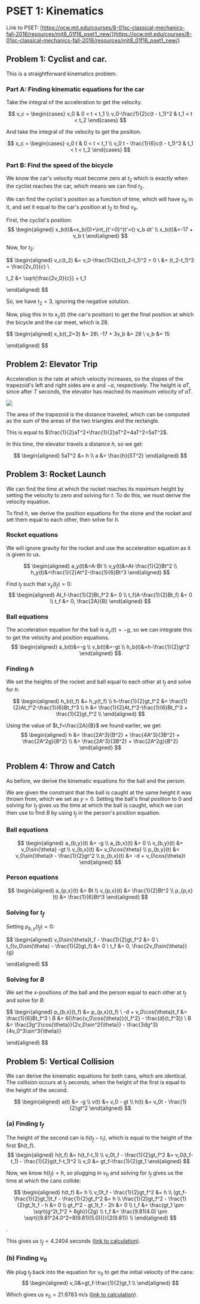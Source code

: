 # PSET 1: Kinematics 

Link to PSET: [https://ocw.mit.edu/courses/8-01sc-classical-mechanics-fall-2016/resources/mit8_01f16_pset1_new/](https://ocw.mit.edu/courses/8-01sc-classical-mechanics-fall-2016/resources/mit8_01f16_pset1_new/)

## Problem 1: Cyclist and car.

This is a straightforward kinematics problem. 

### Part A: Finding kinematic equations for the car

Take the integral of the acceleration to get the velocity.

$$
v_c = 
\begin{cases} 
v_0 & 0 < t < t_1 \\
v_0-\frac{1}{2}c(t - t_1)^2 & t_1 < t < t_2 
\end{cases}
$$

And take the integral of the velocity to get the position.

$$
x_c = 
\begin{cases} 
v_0 t & 0 < t < t_1 \\
v_0 t - \frac{1}{6}c(t - t_1)^3 & t_1 < t < t_2 
\end{cases}
$$

### Part B: Find the speed of the bicycle
We know the car's velocity must become zero at $t_2$ which is exactly when the cyclist reaches the car,
which means we can find $t_2$.

We can find the cyclist's position as a function of time, which will have $v_b$ in it, and set it equal to the car's position at $t_2$ to find $v_b$.

First, the cyclist's position:
$$
\begin{aligned}
x_b(t)&=x_b(0)+\int_{t'=0}^{t'=t} v_b dt' \\
x_b(t)&=-17 + v_b t
\end{aligned}
$$

Now, for $t_2$:

$$
\begin{aligned}
v_c(t_2) &= v_0-\frac{1}{2}c(t_2-t_1)^2  = 0 \\
 &= (t_2-t_1)^2 = \frac{2v_0}{c}  \\

t_2 &= \sqrt{\frac{2v_0}{c}} + t_1

\end{aligned}
$$

So, we have $t_2=3$, ignoring the negative solution.

Now, plug this in to $x_c(t)$ (the car's position) to get the final position at which the bicycle and the car meet, which is $28$.

$$
\begin{aligned}
x_b(t_2=3) &= 28\\
-17 + 3v_b &= 28 \\
v_b &= 15

\end{aligned}
$$

## Problem 2: Elevator Trip

Acceleration is the rate at which velocity increases, so the slopes of the trapezoid's left and right sides are $a$ and $-a$, respectively.
The height is $aT$, since after $T$ seconds, the elevator has reached its maximum velocity of $aT$.

<img src="/mit8.01sc-pset1-p2.png" className="mt-4"/>

The area of the trapezoid is the distance traveled, which can be computed as the sum of the areas of the two triangles and the rectangle.

This is equal to $\frac{1}{2}aT^2+\frac{1}{2}aT^2+4aT^2=5aT^2$.

In this time, the elevator travels a distance $h$, so we get:

$$
\begin{aligned}
5aT^2 &= h \\
a &= \frac{h}{5T^2}
\end{aligned}
$$

## Problem 3: Rocket Launch

We can find the time at which the rocket reaches its maximum height by setting the velocity to zero and solving for $t$. To do this, we must derive the velocity equation.

To find $h$, we derive the position equations for the stone and the rocket and set them equal to each other, then solve for $h$.

### Rocket equations

We will ignore gravity for the rocket and use the acceleration equation as it is given to us.

$$
\begin{aligned}
a_y(t)&=A-Bt \\
v_y(t)&=At-\frac{1}{2}Bt^2 \\
h_y(t)&=\frac{1}{2}At^2-\frac{1}{6}Bt^3
\end{aligned}
$$

Find $t_f$ such that $v_y(t_f)=0$:
$$
\begin{aligned}
At_f-\frac{1}{2}Bt_f^2 &= 0 \\
t_f(A-\frac{1}{2}Bt_f) &= 0 \\
t_f &= 0, \frac{2A}{B}
\end{aligned}
$$

### Ball equations

The acceleration equation for the ball is $a_y(t)=-g$, so we can integrate this to get the velocity and position equations.
$$
\begin{aligned}
a_b(t)&=-g \\
v_b(t)&=-gt \\
h_b(t)&=h-\frac{1}{2}gt^2
\end{aligned}
$$

### Finding $h$

We set the heights of the rocket and ball equal to each other at $t_f$ and solve for $h$:

$$
\begin{aligned}
h_b(t_f) &= h_y(t_f) \\
h-\frac{1}{2}gt_f^2 &= \frac{1}{2}At_f^2-\frac{1}{6}Bt_f^3  \\
h &= \frac{1}{2}At_f^2-\frac{1}{6}Bt_f^3 + \frac{1}{2}gt_f^2  \\
\end{aligned}
$$

Using the value of $t_f=\frac{2A}{B}$ we found earlier, we get:
$$
\begin{aligned}
h &= \frac{2A^3}{B^2} + \frac{4A^3}{3B^2} + \frac{2A^2g}{B^2} \\
&= \frac{2A^3}{3B^2} + \frac{2A^2g}{B^2}
\end{aligned}
$$

## Problem 4: Throw and Catch

As before, we derive the kinematic equations for the ball and the person.

We are given the constraint that the ball is caught at the same height it was thrown from, which we set as $y=0$. Setting the ball's final position to $0$ and solving for $t_f$ gives us the time at which the ball is caught, which we can then use to find $B$ by using $t_f$ in the person's position equation.

### Ball equations
$$
\begin{aligned}
a_{b,y}(t) &= -g \\
a_{b,x}(t) &= 0 \\
v_{b,y}(t) &= v_0\sin{\theta} -gt \\
v_{b,x}(t) &= v_0\cos{\theta} \\
p_{b,y}(t) &= v_0\sin{\theta}t - \frac{1}{2}gt^2 \\
p_{b,x}(t) &= -d + v_0\cos{\theta}t
\end{aligned}
$$

### Person equations
$$
\begin{aligned}
a_{p,x}(t) &= Bt \\
v_{p,x}(t) &= \frac{1}{2}Bt^2 \\
p_{p,x}(t) &= \frac{1}{6}Bt^3
\end{aligned}
$$

### Solving for $t_f$
Setting $p_{b,y}(t_f)=0$:

$$
\begin{aligned}
v_0\sin{\theta}t_f - \frac{1}{2}gt_f^2 &= 0 \\
t_f(v_0\sin{\theta} - \frac{1}{2}gt_f) &= 0 \\
t_f &= 0, \frac{2v_0\sin{\theta}}{g}

\end{aligned}
$$

### Solving for $B$
We set the x-positions of the ball and the person equal to each other at $t_f$ and solve for $B$:

$$
\begin{aligned}
p_{b,x}(t_f) &= p_{p,x}(t_f) \\
-d + v_0\cos{\theta}t_f &= \frac{1}{6}Bt_f^3 \\
B &=  6(\frac{v_0\cos{\theta}}{t_f^2} - \frac{d}{t_f^3}) \\
B &= \frac{3g^2\cos{\theta}}{2v_0\sin^2{\theta}} - \frac{3dg^3}{4v_0^3\sin^3{\theta}}

\end{aligned}
$$


## Problem 5: Vertical Collision
We can derive the kinematic equations for both cans, which are identical. The collision occurs at $t_f$ seconds, when the height of the first is equal to the height of the second.

$$
\begin{aligned}
a(t) &= -g \\
v(t) &= v_0 - gt \\
h(t) &= v_0t - \frac{1}{2}gt^2
\end{aligned}
$$

### (a) Finding $t_f$
The height of the second can is $h(t_f-t_1)$, which is equal to the height of the first $h(t_f).
$$
\begin{aligned}
h(t_f) &= h(t_f-t_1) \\
v_0t_f - \frac{1}{2}gt_f^2 &= v_0(t_f-t_1) - \frac{1}{2}g(t_f-t_1)^2 \\
v_0 &= gt_f-\frac{1}{2}gt_1
\end{aligned}
$$

Now, we know $h(t_f) = h$, so plugging in $v_0$ and solving for $t_f$ gives us the time at which the cans collide:

$$
\begin{aligned}
h(t_f) &= h \\
v_0t_f - \frac{1}{2}gt_f^2 &= h \\
(gt_f-\frac{1}{2}gt_1)t_f - \frac{1}{2}gt_f^2 &= h \\
\frac{1}{2}gt_f^2 - \frac{1}{2}gt_1t_f - h &= 0 \\
gt_f^2 - gt_1t_f - 2h &= 0 \\
t_f &= \frac{gt_1 \pm \sqrt{g^2t_1^2 + 8gh}}{2g} \\
t_f &= \frac{9.81(4.0) \pm \sqrt{(9.81^24.0^2+8(9.81)(5.0))}}{2(9.81)} \\
\end{aligned}
$$

.

This gives us $t_f=4.2404$ seconds ([link to calculation](https://www.wolframalpha.com/input?i=%28gt_1%2Bsqrt%28g%5E2t_1%5E2%2B8gh%29%29%2F%282g%29+where+g%3D9.81%2Ct_1%3D4.0%2Ch%3D5.0)).

### (b) Finding $v_0$
We plug $t_f$ back into the equation for $v_0$ to get the initial velocity of the cans:
$$
\begin{aligned}
v_0&=gt_f-\frac{1}{2}gt_1 \\
\end{aligned}
$$

Which gives us $v_0=21.9783$ m/s ([link to calculation](https://www.wolframalpha.com/input?i=v_0%3Dg*%28t%29+-+1%2F2*g*%28t_1%29%2C+where+g%3D9.81%2C+t%3D4.2404%2C+t_1%3D4.0)).
